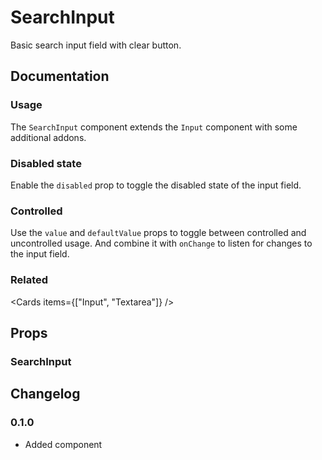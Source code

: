 
# SearchInput

Basic search input field with clear button.

<Links component="search-input" />

## Documentation

### Usage

The `SearchInput` component extends the `Input` component with some additional addons.

<Demo component="search-input/usage" />

### Disabled state

Enable the `disabled` prop to toggle the disabled state of the input field.

<Demo component="search-input/disabled-usage" />

### Controlled

Use the `value` and `defaultValue` props to toggle between controlled and uncontrolled usage. And combine it with `onChange` to listen for changes to the input field.

<Demo component="search-input/controlled-usage" />

### Related

<Cards items={["Input", "Textarea"]} />

## Props

### SearchInput

<PropsTable component="SearchInput" />

## Changelog

### 0.1.0

- Added component
